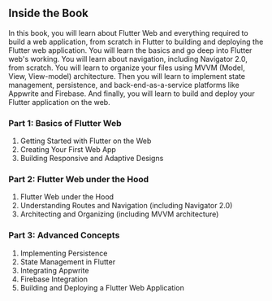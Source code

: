 ## Inside the Book

In this book, you will learn about Flutter Web and everything required to build a web application, from scratch in Flutter to building and deploying the Flutter web application. You will learn the basics and go deep into Flutter web's working. You will learn about navigation, including Navigator 2.0, from scratch. You will learn to organize your files using MVVM (Model, View, View-model) architecture. Then you will learn to implement state management, persistence, and back-end-as-a-service platforms like Appwrite and Firebase. And finally, you will learn to build and deploy your Flutter application on the web.

### Part 1: Basics of Flutter Web

1. Getting Started with Flutter on the Web
2. Creating Your First Web App
3. Building Responsive and Adaptive Designs

### Part 2: Flutter Web under the Hood

1. Flutter Web under the Hood
2. Understanding Routes and Navigation (including Navigator 2.0)
3. Architecting and Organizing (including MVVM architecture)

### Part 3: Advanced Concepts

1. Implementing Persistence
2. State Management in Flutter
3. Integrating Appwrite
4. Firebase Integration
5. Building and Deploying a Flutter Web Application